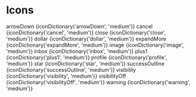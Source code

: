 
<Meta title="DMI Design System|Icons" />

# Icons

<Wrapper>
  <IconWrapper>
    <span>arrowDown</span>
    {iconDictionary('arrowDown', 'medium')}
  </IconWrapper>
  <IconWrapper>
    <span>cancel</span>
    {iconDictionary('cancel', 'medium')}
  </IconWrapper>
  <IconWrapper>
    <span>close</span>
    {iconDictionary('close', 'medium')}
  </IconWrapper>
  <IconWrapper>
    <span>dollar</span>
    {iconDictionary('dollar', 'medium')}
  </IconWrapper>
  <IconWrapper>
    <span>expandMore</span>
    {iconDictionary('expandMore', 'medium')}
  </IconWrapper>
  <IconWrapper>
    <span>image</span>
    {iconDictionary('image', 'medium')}
  </IconWrapper>
  <IconWrapper>
    <span>inbox</span>
    {iconDictionary('inbox', 'medium')}
  </IconWrapper>
  <IconWrapper>
    <span>plus1</span>
    {iconDictionary('plus1', 'medium')}
  </IconWrapper>
  <IconWrapper>
    <span>profile</span>
    {iconDictionary('profile', 'medium')}
  </IconWrapper>
  <IconWrapper>
    <span>star</span>
    {iconDictionary('star', 'medium')}
  </IconWrapper>
  <IconWrapper>
    <span>successOutline</span>
    {iconDictionary('successOutline', 'medium')}
  </IconWrapper>
  <IconWrapper>
    <span>visibility</span>
    {iconDictionary('visibility', 'medium')}
  </IconWrapper>
  <IconWrapper>
    <span>visibilityOff</span>
    {iconDictionary('visibilityOff', 'medium')}
  </IconWrapper>
  <IconWrapper>
    <span>warning</span>
    {iconDictionary('warning', 'medium')}
  </IconWrapper>
</Wrapper>
